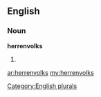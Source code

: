 ==English==

===Noun===
'''herrenvolks'''

# {{plural of|[[herrenvolk]]}}

[[Category:English plurals]]

[[ar:herrenvolks]]
[[my:herrenvolks]]